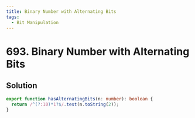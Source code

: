 ```yaml
---
title: Binary Number with Alternating Bits
tags:
  - Bit Manipulation
---
```


# 693. Binary Number with Alternating Bits

<Badges>
  <LevelBadge level="easy" />
  <TopicBadge name="Bit Manipulation" slug="bit-manipulation" />
</Badges>

## Solution

```typescript filename="solution.ts" copy
export function hasAlternatingBits(n: number): boolean {
  return /^(?:10)*1?$/.test(n.toString(2));
}
```

<ProblemLink
  codingSite="leetcode"
  href="https://leetcode.com/problems/binary-number-with-alternating-bits"
  title="Binary Number with Alternating Bits"
/>
